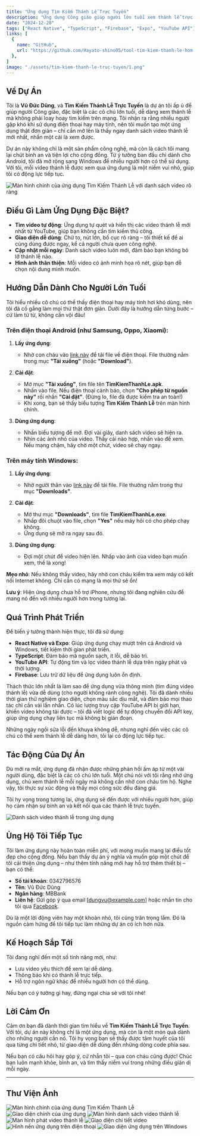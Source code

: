 ```yaml
---
title: "Ứng dụng Tìm Kiếm Thánh Lễ Trực Tuyến"
description: "Ứng dụng Công giáo giúp người lớn tuổi xem thánh lễ trực tuyến dễ dàng trên Android và Windows, với giao diện đơn giản và video cập nhật mỗi ngày."
date: "2024-12-28"
tags: ["React Native", "TypeScript", "Firebase", "Expo", "YouTube API"]
links: [
  {
    name: "GitHub",
    url: "https://github.com/Hayato-shino05/tool-tim-kiem-thanh-le-hom-nay",
  },
]
image: "./assets/tim-kiem-thanh-le-truc-tuyen/1.png"
---
```



## Về Dự Án

Tôi là **Vũ Đức Dũng**, và **Tìm Kiếm Thánh Lễ Trực Tuyến** là dự án tôi ấp ủ để giúp người Công giáo, đặc biệt là các cô chú lớn tuổi, dễ dàng xem thánh lễ mà không phải loay hoay tìm kiếm trên mạng. Tôi nhận ra rằng nhiều người gặp khó khi sử dụng điện thoại hay máy tính, nên tôi muốn tạo một ứng dụng thật đơn giản – chỉ cần mở lên là thấy ngay danh sách video thánh lễ mới nhất, nhấn một cái là xem được.

Dự án này không chỉ là một sản phẩm công nghệ, mà còn là cách tôi mang lại chút bình an và tiện lợi cho cộng đồng. Từ ý tưởng ban đầu chỉ dành cho Android, tôi đã mở rộng sang Windows để nhiều người hơn có thể sử dụng. Với tôi, mỗi video thánh lễ được xem qua ứng dụng là một niềm vui nhỏ, giúp tôi có động lực tiếp tục.

<div className="my-4">
  <Image src="./assets/tim-kiem-thanh-le-truc-tuyen/1.png" alt="Màn hình chính của ứng dụng Tìm Kiếm Thánh Lễ với danh sách video rõ ràng" width={600} height={400} />
</div>

## Điều Gì Làm Ứng Dụng Đặc Biệt?

- **Tìm video tự động**: Ứng dụng tự quét và hiển thị các video thánh lễ mới nhất từ YouTube, giúp bạn không cần tìm kiếm thủ công.
- **Giao diện dễ dùng**: Chữ to, nút lớn, bố cục rõ ràng – tôi thiết kế để ai cũng dùng được ngay, kể cả người chưa quen công nghệ.
- **Cập nhật mỗi ngày**: Danh sách video luôn mới, đảm bảo bạn không bỏ lỡ thánh lễ nào.
- **Hình ảnh thân thiện**: Mỗi video có ảnh minh họa rõ nét, giúp bạn dễ chọn nội dung mình muốn.

## Hướng Dẫn Dành Cho Người Lớn Tuổi

Tôi hiểu nhiều cô chú có thể thấy điện thoại hay máy tính hơi khó dùng, nên tôi đã cố gắng làm mọi thứ thật đơn giản. Dưới đây là hướng dẫn từng bước – cứ làm từ từ, không cần vội đâu!

### Trên điện thoại Android (như Samsung, Oppo, Xiaomi):

1. **Lấy ứng dụng**:
   - Nhờ con cháu vào [link này](https://github.com/Hayato-shino05/tool-tim-kiem-thanh-le-hom-nay/releases/download/Android/TimKiemThanhLe.apk) để tải file về điện thoại. File thường nằm trong mục **"Tải xuống"** (hoặc **"Download"**).
   
2. **Cài đặt**:
   - Mở mục **"Tải xuống"**, tìm file tên **TimKiemThanhLe.apk**.
   - Nhấn vào file. Nếu điện thoại cảnh báo, chọn **"Cho phép từ nguồn này"** rồi nhấn **"Cài đặt"**. (Đừng lo, file đã được kiểm tra an toàn!)
   - Khi xong, bạn sẽ thấy biểu tượng **Tìm Kiếm Thánh Lễ** trên màn hình chính.

3. **Dùng ứng dụng**:
   - Nhấn biểu tượng để mở. Đợi vài giây, danh sách video sẽ hiện ra.
   - Nhìn các ảnh nhỏ của video. Thấy cái nào hợp, nhấn vào để xem. Nếu mạng chậm, hãy chờ một chút, video sẽ chạy ngay.

### Trên máy tính Windows:

1. **Lấy ứng dụng**:
   - Nhờ người thân vào [link này](https://github.com/Hayato-shino05/tool-tim-kiem-thanh-le-hom-nay/releases/download/Windows/TimKiemThanhLe.exe) để tải file. File thường nằm trong thư mục **"Downloads"**.

2. **Cài đặt**:
   - Mở thư mục **"Downloads"**, tìm file **TimKiemThanhLe.exe**.
   - Nhấp đôi chuột vào file, chọn **"Yes"** nếu máy hỏi có cho phép chạy không.
   - Ứng dụng sẽ mở ra ngay sau đó.

3. **Dùng ứng dụng**:
   - Đợi một chút để video hiện lên. Nhấp vào ảnh của video bạn muốn xem, thế là xong!

**Mẹo nhỏ**: Nếu không thấy video, hãy nhờ con cháu kiểm tra xem máy có kết nối Internet không. Chỉ cần có mạng là mọi thứ sẽ ổn!

**Lưu ý**: Hiện ứng dụng chưa hỗ trợ iPhone, nhưng tôi đang nghiên cứu để mang nó đến với nhiều người hơn trong tương lai.

## Quá Trình Phát Triển

Để biến ý tưởng thành hiện thực, tôi đã sử dụng:
- **React Native và Expo**: Giúp ứng dụng chạy mượt trên cả Android và Windows, tiết kiệm thời gian phát triển.
- **TypeScript**: Đảm bảo mã nguồn sạch, ít lỗi, dễ bảo trì.
- **YouTube API**: Tự động tìm và lọc video thánh lễ dựa trên ngày phát và thời lượng.
- **Firebase**: Lưu trữ dữ liệu để ứng dụng luôn ổn định.

Thách thức lớn nhất là làm sao để ứng dụng vừa thông minh (tìm đúng video thánh lễ) vừa dễ dùng (cho người không rành công nghệ). Tôi đã dành nhiều thời gian thử nghiệm giao diện, chọn màu sắc dịu mắt, và đảm bảo mọi thao tác chỉ cần vài lần nhấn. Có lúc lượng truy cập YouTube API bị giới hạn, khiến video không tải được – tôi đã viết logic để tự động chuyển đổi API key, giúp ứng dụng chạy liên tục mà không bị gián đoạn.

Những ngày ngồi sửa lỗi đến khuya không dễ, nhưng nghĩ đến việc các cô chú có thể xem thánh lễ dễ dàng hơn, tôi lại có động lực tiếp tục.

## Tác Động Của Dự Án

Dù mới ra mắt, ứng dụng đã nhận được những phản hồi ấm áp từ một vài người dùng, đặc biệt là các cô chú lớn tuổi. Một chú nói với tôi rằng nhờ ứng dụng, chú xem thánh lễ mỗi ngày mà không cần nhờ con cháu tìm hộ. Nghe vậy, tôi thực sự xúc động và thấy mọi công sức đều đáng giá.

Tôi hy vọng trong tương lai, ứng dụng sẽ đến được với nhiều người hơn, giúp họ cảm nhận sự bình an và kết nối qua các thánh lễ trực tuyến.

<div className="my-4">
  <Image src="./assets/tim-kiem-thanh-le-truc-tuyen/manhinhchinhgiaodien.png" alt="Danh sách video thánh lễ trong ứng dụng" width={600} height={400} />
</div>

## Ủng Hộ Tôi Tiếp Tục

Tôi làm ứng dụng này hoàn toàn miễn phí, với mong muốn mang lại điều tốt đẹp cho cộng đồng. Nếu bạn thấy dự án ý nghĩa và muốn góp một chút để tôi cải thiện ứng dụng – như thêm tính năng mới hay hỗ trợ thêm thiết bị – bạn có thể:

- **Số tài khoản**: 0342796576
- **Tên**: Vũ Đức Dũng
- **Ngân hàng**: MBBank
- **Liên hệ**: Gửi góp ý qua email [dungvu@example.com] hoặc nhắn tin cho tôi qua [Facebook](https://facebook.com/vuducdung).

Dù là một lời động viên hay một khoản nhỏ, tôi cũng trân trọng lắm. Đó là nguồn cảm hứng để tôi tiếp tục làm những dự án có ích hơn nữa.

## Kế Hoạch Sắp Tới

Tôi đang nghĩ đến một số tính năng mới, như:
- Lưu video yêu thích để xem lại dễ dàng.
- Thông báo khi có thánh lễ trực tiếp.
- Hỗ trợ ngôn ngữ khác để nhiều người hơn có thể dùng.

Nếu bạn có ý tưởng gì hay, đừng ngại chia sẻ với tôi nhé!

## Lời Cảm Ơn

Cảm ơn bạn đã dành thời gian tìm hiểu về **Tìm Kiếm Thánh Lễ Trực Tuyến**. Với tôi, dự án này không chỉ là một ứng dụng, mà còn là một món quà dành cho những người cần nó. Tôi hy vọng bạn sẽ thấy được tâm huyết của tôi qua từng chi tiết nhỏ, từ giao diện dễ dùng đến những dòng code phía sau.

Nếu bạn có câu hỏi hay góp ý, cứ nhắn tôi – qua con cháu cũng được! Chúc bạn luôn mạnh khỏe, bình an, và tìm thấy niềm vui trong những điều giản dị mỗi ngày.

---

## Thư Viện Ảnh

<div className="flex flex-col gap-4">
  <Image src="./assets/tim-kiem-thanh-le-truc-tuyen/1.png" alt="Màn hình chính của ứng dụng Tìm Kiếm Thánh Lễ" width={600} height={400} />
  <Image src="./assets/tim-kiem-thanh-le-truc-tuyen/manhinhchinhgiaodien.png" alt="Giao diện chính của ứng dụng" width={600} height={400} />
  <Image src="./assets/tim-kiem-thanh-le-truc-tuyen/3.png" alt="Màn hình danh sách video thánh lễ" width={600} height={400} />
  <Image src="./assets/tim-kiem-thanh-le-truc-tuyen/4.png" alt="Màn hình phát video thánh lễ" width={600} height={400} />
  <Image src="./assets/tim-kiem-thanh-le-truc-tuyen/5.png" alt="Giao diện chi tiết video" width={600} height={400} />
  <Image src="./assets/tim-kiem-thanh-le-truc-tuyen/nendienthoai.png" alt="Hình nền ứng dụng trên điện thoại" width={600} height={400} />
  <Image src="./assets/tim-kiem-thanh-le-truc-tuyen/windows.png" alt="Giao diện ứng dụng trên Windows" width={600} height={400} />
</div>